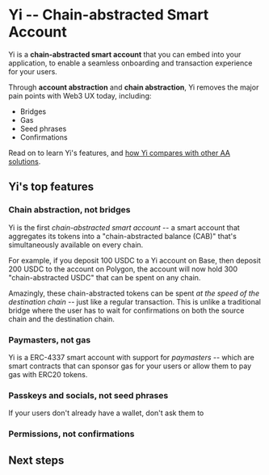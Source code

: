 # Yi -- Chain-abstracted Smart Account

Yi is a **chain-abstracted smart account** that you can embed into your application, to enable a seamless onboarding and transaction experience for your users.

Through **account abstraction** and **chain abstraction**, Yi removes the major pain points with Web3 UX today, including:

- Bridges
- Gas
- Seed phrases
- Confirmations

Read on to learn Yi's features, and [how Yi compares with other AA solutions](/sdk/yi-vs-others).

## Yi's top features

### Chain abstraction, not bridges

Yi is the first *chain-abstracted smart account* -- a smart account that aggregates its tokens into a "chain-abstracted balance (CAB)" that's simultaneously available on every chain.

For example, if you deposit 100 USDC to a Yi account on Base, then deposit 200 USDC to the account on Polygon, the account will now hold 300 "chain-abstracted USDC" that can be spent on any chain.

Amazingly, these chain-abstracted tokens can be spent *at the speed of the destination chain* -- just like a regular transaction.  This is unlike a traditional bridge where the user has to wait for confirmations on both the source chain and the destination chain.

### Paymasters, not gas

Yi is a ERC-4337 smart account with support for *paymasters* -- which are smart contracts that can sponsor gas for your users or allow them to pay gas with ERC20 tokens.

### Passkeys and socials, not seed phrases

If your users don't already have a wallet, don't ask them to 

### Permissions, not confirmations

## Next steps
